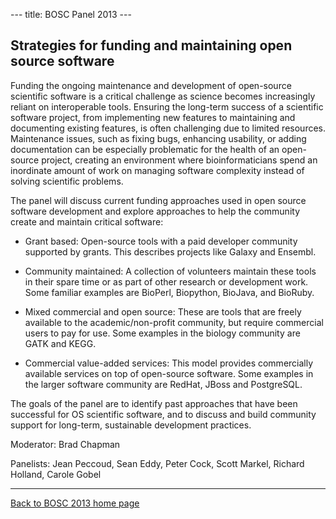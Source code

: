 ---
title: BOSC Panel 2013
---

== Strategies for funding and maintaining open source software ==

Funding the ongoing maintenance and development of open-source scientific software is a critical challenge as science becomes increasingly reliant on interoperable tools. Ensuring the long-term success of a scientific software project, from implementing new features to maintaining and documenting existing features, is often challenging due to limited resources. Maintenance issues, such as fixing bugs, enhancing usability, or adding documentation can be especially problematic for the health of an open-source project, creating an environment where bioinformaticians spend an inordinate amount of work on managing software complexity instead of solving scientific problems.
 
The panel will discuss current funding approaches used in open source software development and explore approaches to help the community create and maintain critical software:

* Grant based: Open-source tools with a paid developer community supported by grants. This describes projects like Galaxy and Ensembl.

* Community maintained: A collection of volunteers maintain these tools in their spare time or as part of other research or development work.  Some familiar examples are BioPerl, Biopython, BioJava, and BioRuby.

* Mixed commercial and open source: These are tools that are freely available to the academic/non-profit community, but require commercial  users to pay for use. Some examples in the biology community are GATK and KEGG.

* Commercial value-added services: This model provides commercially available services on top of open-source software. Some examples in the larger software community are RedHat, JBoss and PostgreSQL.

The goals of the panel are to identify past approaches that have been successful for OS scientific software, and to discuss and build community support for long-term, sustainable development practices.

Moderator: Brad Chapman

Panelists: Jean Peccoud, Sean Eddy, Peter Cock, Scott Markel, Richard Holland, Carole Gobel
----
[[BOSC_2013|Back to BOSC 2013 home page]]